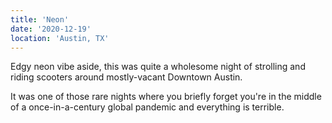 ```yaml
---
title: 'Neon'
date: '2020-12-19'
location: 'Austin, TX'
---
```


<InteractiveImage image_id="DSCF3505_7_cygx7d" />

Edgy neon vibe aside, this was quite a wholesome night of strolling and riding scooters around mostly-vacant Downtown Austin.

<InteractiveImage image_id="DSCF3572_b4umzg" />

It was one of those rare nights where you briefly forget you're in the middle of a once-in-a-century global pandemic and everything is terrible.

<InteractiveImage image_id="DSCF3873_xjajtu" />
<BelowTheFold> 
  <InteractiveImage image_id="DSCF3470_2_muz1xt" />
  <InteractiveImage image_id="DSCF3520_ovfvej" />
  <InteractiveImage image_id="DSCF3556_kbk7ng" />
  <InteractiveImage image_id="DSCF3459_cjqvx9" />
</BelowTheFold>